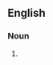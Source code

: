 {{also|femtoampères|femto-amperes}}

==English==

===Noun===
{{head|en|noun form}}

# {{plural of|femtoampere|lang=en}}